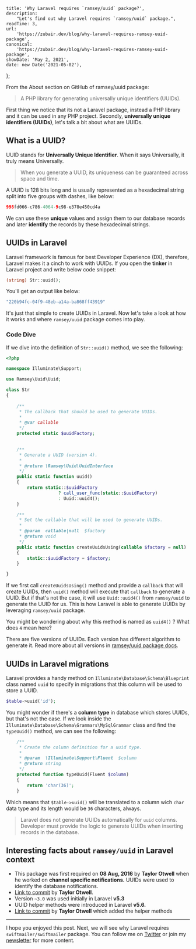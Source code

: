 
    title: 'Why Laravel requires `ramsey/uuid` package?',
    description:
        "Let's find out why Laravel requires `ramsey/uuid` package.",
    readTime: 3,
    url:
        'https://zubair.dev/blog/why-laravel-requires-ramsey-uuid-package',
    canonical:
        'https://zubair.dev/blog/why-laravel-requires-ramsey-uuid-package',
    showDate: 'May 2, 2021',
    date: new Date('2021-05-02'),
};


From the About section on GitHub of ramsey/uuid package:

> A PHP library for generating universally unique identifiers (UUIDs).

First thing we notice that its not a Laravel package, instead a PHP library and it can be used in any PHP project. Secondly, **universally unique identifiers (UUIDs)**, let's talk a bit about what are UUIDs.

## What is a UUID?

UUID stands for **Universally Unique Identifier**. When it says Universally, it truly means Universally. 

> When you generate a UUID, its uniqueness can be guaranteed across space and time.

A UUID is 128 bits long and is usually represented as a hexadecimal string split into five groups with dashes, like below:

```php
998fd066-c786-4064-9c98-e378e450cd4a
```

We can use these **unique** values and assign them to our database records and later **identify** the records by these hexadecimal strings.

## UUIDs in Laravel

Laravel framework is famous for best Developer Experience (DX), therefore, Laravel makes it a cinch to work with UUIDs. If you open the **tinker** in Laravel project and write below code snippet:

```php
(string) Str::uuid();
```

You'll get an output like below:

```php
"220b94fc-04f9-48eb-a14a-ba868ff43919"
```

It's just that simple to create UUIDs  in Laravel. Now let's take a look at how it works and where `ramsey/uuid` package comes into play.

### Code Dive

If we dive into the definition of `Str::uuid()` method, we see the following:

```php
<?php

namespace Illuminate\Support;

use Ramsey\Uuid\Uuid;

class Str
{
	
    /**
     * The callback that should be used to generate UUIDs.
     *
     * @var callable
     */
    protected static $uuidFactory;
    

    /**
     * Generate a UUID (version 4).
     *
     * @return \Ramsey\Uuid\UuidInterface
     */
    public static function uuid()
    {
        return static::$uuidFactory
                    ? call_user_func(static::$uuidFactory)
                    : Uuid::uuid4();
    }

    /**
     * Set the callable that will be used to generate UUIDs.
     *
     * @param  callable|null  $factory
     * @return void
     */
    public static function createUuidsUsing(callable $factory = null)
    {
        static::$uuidFactory = $factory;
    }

}
```

If we first call `createUuidsUsing()` method and provide a `callback` that will create UUIDs, then `uuid()` method will execute that `callback` to generate a UUID. But if that's not the case, it will use `Uuid::uuid4()` from `ramsey/uuid` to generate the UUID for us. This is how Laravel is able to generate UUIDs by leveraging `ramsey/uuid` package.

You might be wondering about why this method is named as `uuid4()` ? What does `4` mean here?

There are five versions of UUIDs. Each version has different algorithm to generate it. Read more about all versions in [ramsey/uuid package docs](https://uuid.ramsey.dev/en/latest/rfc4122.html).

## UUIDs in Laravel migrations

Laravel provides a handy method on `Illuminate\Database\Schema\Blueprint` class named `uuid` to specify in migrations that this column will be used to store a UUID.

```php
$table->uuid('id');
```

You might wonder if there's a **column type** in database which stores UUIDs, but that's not the case. If we look inside the `Illuminate\Database\Schema\Grammars\MySqlGrammar` class and find the `typeUuid()` method, we can see the following:

```php
    /**
     * Create the column definition for a uuid type.
     *
     * @param  \Illuminate\Support\Fluent  $column
     * @return string
     */
    protected function typeUuid(Fluent $column)
    {
        return 'char(36)';
    }
```

Which means that `$table->uuid()` will be translated to a column wich `char` data type and its length would be `36` characters, always.

> Laravel does not generate UUIDs automatically for `uuid` columns. Developer must provide the logic to generate UUIDs when inserting records in the database.

## Interesting facts about `ramsey/uuid` in Laravel context

- This package was first required on **08 Aug, 2016** by **Taylor Otwell** when he worked on **channel specific notifications.** UUIDs were used to identify the database notifications.
- [Link to commit](https://github.com/laravel/framework/commit/dce28b4d0b171f1da1193e45296e809438b35ed3#diff-d2ab9925cad7eac58e0ff4cc0d251a937ecf49e4b6bf57f8b95aab76648a9d34) by **Taylor Otwell**.
- Version `~3.0` was used initially in Laravel **v5.3**
- UUID helper methods were introduced in Laravel **v5.6.**
- [Link to commit](https://github.com/laravel/framework/commit/3d39604bba72d45dab5b53951af42bbb21110cad) by **Taylor Otwell** which added the helper methods

---

I hope you enjoyed this post. Next, we will see why Laravel requires `swiftmailer/swiftmailer` package. You can follow me on [Twitter](https://twitter.com/Zubairmohsin33) or join my [newsletter](https://letter.zubair.dev) for more content.